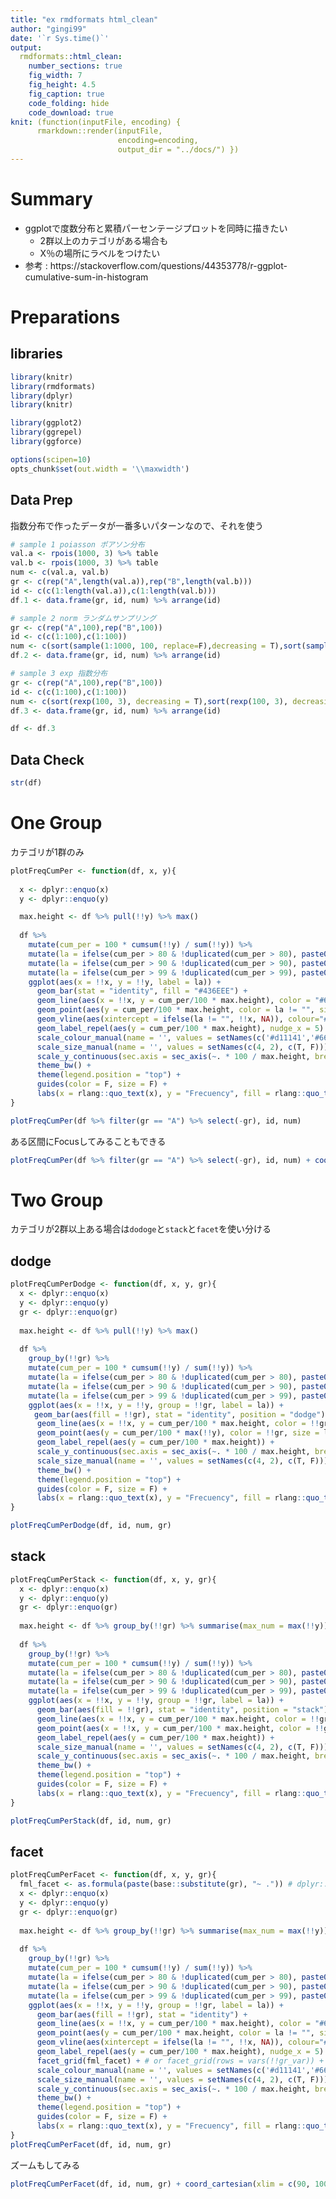 ```yaml
---
title: "ex rmdformats html_clean"
author: "gingi99"
date: '`r Sys.time()`'
output:
  rmdformats::html_clean:
    number_sections: true
    fig_width: 7
    fig_height: 4.5
    fig_caption: true
    code_folding: hide
    code_download: true
knit: (function(inputFile, encoding) { 
      rmarkdown::render(inputFile,
                        encoding=encoding, 
                        output_dir = "../docs/") })
---
```


# Summary 

* ggplotで度数分布と累積パーセンテージプロットを同時に描きたい
    * 2群以上のカテゴリがある場合も
    * X％の場所にラベルをつけたい
* 参考 : https://stackoverflow.com/questions/44353778/r-ggplot-cumulative-sum-in-histogram

# Preparations {.tabset .tabset-fade .tabset-pills}


## libraries

```r
library(knitr)
library(rmdformats)
library(dplyr)
library(knitr)

library(ggplot2)
library(ggrepel)
library(ggforce)

options(scipen=10)
opts_chunk$set(out.width = '\\maxwidth')
```


## Data Prep

指数分布で作ったデータが一番多いパターンなので、それを使う

```r
# sample 1 poiasson ポアソン分布
val.a <- rpois(1000, 3) %>% table
val.b <- rpois(1000, 3) %>% table
num <- c(val.a, val.b)
gr <- c(rep("A",length(val.a)),rep("B",length(val.b)))
id <- c(c(1:length(val.a)),c(1:length(val.b)))
df.1 <- data.frame(gr, id, num) %>% arrange(id)

# sample 2 norm ランダムサンプリング
gr <- c(rep("A",100),rep("B",100))
id <- c(c(1:100),c(1:100))
num <- c(sort(sample(1:1000, 100, replace=F),decreasing = T),sort(sample(1:1000, 100, replace=F), decreasing = T))
df.2 <- data.frame(gr, id, num) %>% arrange(id)

# sample 3 exp 指数分布
gr <- c(rep("A",100),rep("B",100))
id <- c(c(1:100),c(1:100))
num <- c(sort(rexp(100, 3), decreasing = T),sort(rexp(100, 3), decreasing = T))
df.3 <- data.frame(gr, id, num) %>% arrange(id)

df <- df.3
```

## Data Check

```r
str(df)
```


# One Group

カテゴリが1群のみ

```r
plotFreqCumPer <- function(df, x, y){
  
  x <- dplyr::enquo(x)
  y <- dplyr::enquo(y)

  max.height <- df %>% pull(!!y) %>% max()
  
  df %>%
    mutate(cum_per = 100 * cumsum(!!y) / sum(!!y)) %>%
    mutate(la = ifelse(cum_per > 80 & !duplicated(cum_per > 80), paste0(round(cum_per,2),"%\r\n",!!x), '')) %>%
    mutate(la = ifelse(cum_per > 90 & !duplicated(cum_per > 90), paste0(round(cum_per,2),"%\r\n",!!x), la)) %>%
    mutate(la = ifelse(cum_per > 99 & !duplicated(cum_per > 99), paste0(round(cum_per,2),"%\r\n",!!x), la)) %>%
    ggplot(aes(x = !!x, y = !!y, label = la)) + 
      geom_bar(stat = "identity", fill = "#436EEE") +
      geom_line(aes(x = !!x, y = cum_per/100 * max.height), color = "#666666") +
      geom_point(aes(y = cum_per/100 * max.height, color = la != "", size = la != ""), shape = 20) +
      geom_vline(aes(xintercept = ifelse(la != "", !!x, NA)), colour="#5d5d5d", linetype = "dashed", size=0.5, na.rm = T) +
      geom_label_repel(aes(y = cum_per/100 * max.height), nudge_x = 5) + 
      scale_colour_manual(name = '', values = setNames(c('#d11141','#666666'), c(T, F))) +
      scale_size_manual(name = '', values = setNames(c(4, 2), c(T, F))) +
      scale_y_continuous(sec.axis = sec_axis(~. * 100 / max.height, breaks = seq(0, 100, by=10), name = "Cumulative percentage")) + 
      theme_bw() + 
      theme(legend.position = "top") +
      guides(color = F, size = F) + 
      labs(x = rlang::quo_text(x), y = "Frecuency", fill = rlang::quo_text(gr))
}

plotFreqCumPer(df %>% filter(gr == "A") %>% select(-gr), id, num)
```

ある区間にFocusしてみることもできる

```r
plotFreqCumPer(df %>% filter(gr == "A") %>% select(-gr), id, num) + coord_cartesian(xlim = c(90, 100), ylim=c(0, 0.1), expand = T)
```

# Two Group

カテゴリが2群以上ある場合は`dodoge`と`stack`と`facet`を使い分ける

## dodge

```r
plotFreqCumPerDodge <- function(df, x, y, gr){
  x <- dplyr::enquo(x)
  y <- dplyr::enquo(y)
  gr <- dplyr::enquo(gr)
  
  max.height <- df %>% pull(!!y) %>% max()
  
  df %>%
    group_by(!!gr) %>%
    mutate(cum_per = 100 * cumsum(!!y) / sum(!!y)) %>%
    mutate(la = ifelse(cum_per > 80 & !duplicated(cum_per > 80), paste0(round(cum_per,2),"%\r\n",!!x), '')) %>%
    mutate(la = ifelse(cum_per > 90 & !duplicated(cum_per > 90), paste0(round(cum_per,2),"%\r\n",!!x), la)) %>%
    mutate(la = ifelse(cum_per > 99 & !duplicated(cum_per > 99), paste0(round(cum_per,2),"%\r\n",!!x), la)) %>%
    ggplot(aes(x = !!x, y = !!y, group = !!gr, label = la)) + 
　　  geom_bar(aes(fill = !!gr), stat = "identity", position = "dodge") +
      geom_line(aes(x = !!x, y = cum_per/100 * max.height, color = !!gr)) +
      geom_point(aes(y = cum_per/100 * max(!!y), color = !!gr, size = la != ""), shape = 20) +
      geom_label_repel(aes(y = cum_per/100 * max.height)) + 
      scale_y_continuous(sec.axis = sec_axis(~. * 100 / max.height, breaks=seq(0, 100, by=10), name = "Cumulative percentage")) + 
      scale_size_manual(name = '', values = setNames(c(4, 2), c(T, F))) +
      theme_bw() + 
      theme(legend.position = "top") +
      guides(color = F, size = F) + 
      labs(x = rlang::quo_text(x), y = "Frecuency", fill = rlang::quo_text(gr))
}

plotFreqCumPerDodge(df, id, num, gr)
```

## stack

```r
plotFreqCumPerStack <- function(df, x, y, gr){
  x <- dplyr::enquo(x)
  y <- dplyr::enquo(y)
  gr <- dplyr::enquo(gr)
  
  max.height <- df %>% group_by(!!gr) %>% summarise(max_num = max(!!y)) %>% ungroup() %>% .$max_num %>% sum
  
  df %>%
    group_by(!!gr) %>%
    mutate(cum_per = 100 * cumsum(!!y) / sum(!!y)) %>%
    mutate(la = ifelse(cum_per > 80 & !duplicated(cum_per > 80), paste0(round(cum_per,2),"%\r\n",!!x), '')) %>%
    mutate(la = ifelse(cum_per > 90 & !duplicated(cum_per > 90), paste0(round(cum_per,2),"%\r\n",!!x), la)) %>%
    mutate(la = ifelse(cum_per > 99 & !duplicated(cum_per > 99), paste0(round(cum_per,2),"%\r\n",!!x), la)) %>%
    ggplot(aes(x = !!x, y = !!y, group = !!gr, label = la)) + 
      geom_bar(aes(fill = !!gr), stat = "identity", position = "stack") +
      geom_line(aes(x = !!x, y = cum_per/100 * max.height, color = !!gr)) +
      geom_point(aes(x = !!x, y = cum_per/100 * max.height, color = !!gr, size = la != ""), shape = 20) +
      geom_label_repel(aes(y = cum_per/100 * max.height)) + 
      scale_size_manual(name = '', values = setNames(c(4, 2), c(T, F))) +
      scale_y_continuous(sec.axis = sec_axis(~. * 100 / max.height, breaks=seq(0, 100, by=10), name = "Cumulative percentage")) + 
      theme_bw() + 
      theme(legend.position = "top") +
      guides(color = F, size = F) + 
      labs(x = rlang::quo_text(x), y = "Frecuency", fill = rlang::quo_text(gr))
}

plotFreqCumPerStack(df, id, num, gr)
```

## facet

```r
plotFreqCumPerFacet <- function(df, x, y, gr){
  fml_facet <- as.formula(paste(base::substitute(gr), "~ .")) # dplyr::enquoはだめ
  x <- dplyr::enquo(x)
  y <- dplyr::enquo(y)
  gr <- dplyr::enquo(gr)
  
  max.height <- df %>% group_by(!!gr) %>% summarise(max_num = max(!!y)) %>% ungroup() %>% .$max_num %>% sum
  
  df %>%
    group_by(!!gr) %>%
    mutate(cum_per = 100 * cumsum(!!y) / sum(!!y)) %>%
    mutate(la = ifelse(cum_per > 80 & !duplicated(cum_per > 80), paste0(round(cum_per,2),"%\r\n",!!x), '')) %>%
    mutate(la = ifelse(cum_per > 90 & !duplicated(cum_per > 90), paste0(round(cum_per,2),"%\r\n",!!x), la)) %>%
    mutate(la = ifelse(cum_per > 99 & !duplicated(cum_per > 99), paste0(round(cum_per,2),"%\r\n",!!x), la)) %>%
    ggplot(aes(x = !!x, y = !!y, group = !!gr, label = la)) + 
      geom_bar(aes(fill = !!gr), stat = "identity") +
      geom_line(aes(x = !!x, y = cum_per/100 * max.height), color = "#666666") +
      geom_point(aes(y = cum_per/100 * max.height, color = la != "", size = la != ""), shape = 20) +
      geom_vline(aes(xintercept = ifelse(la != "", !!x, NA)), colour="#5d5d5d", linetype = "dashed", size=0.5, na.rm = T) +
      geom_label_repel(aes(y = cum_per/100 * max.height), nudge_x = 5) + 
      facet_grid(fml_facet) + # or facet_grid(rows = vars(!!gr_var)) +  
      scale_colour_manual(name = '', values = setNames(c('#d11141','#666666'), c(T, F))) +
      scale_size_manual(name = '', values = setNames(c(4, 2), c(T, F))) +
      scale_y_continuous(sec.axis = sec_axis(~. * 100 / max.height, breaks = seq(0, 100, by=10), name = "Cumulative percentage")) + 
      theme_bw() + 
      theme(legend.position = "top") +
      guides(color = F, size = F) + 
      labs(x = rlang::quo_text(x), y = "Frecuency", fill = rlang::quo_text(gr))
}
plotFreqCumPerFacet(df, id, num, gr)
```

ズームもしてみる

```r
plotFreqCumPerFacet(df, id, num, gr) + coord_cartesian(xlim = c(90, 100), ylim=c(0, 0.1), expand = T)
```